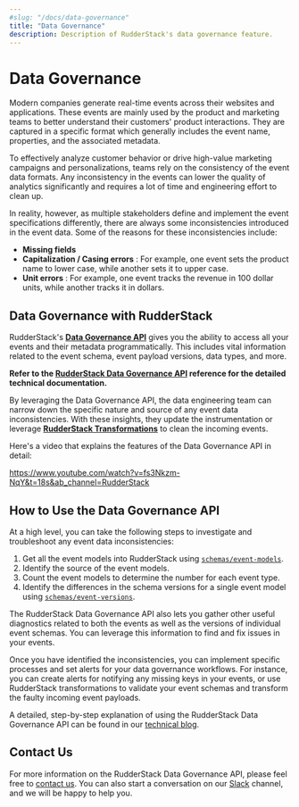 ```yaml
---
#slug: "/docs/data-governance"
title: "Data Governance"
description: Description of RudderStack's data governance feature.
---
```


# Data Governance

Modern companies generate real-time events across their websites and applications. These events are mainly used by the product and marketing teams to better understand their customers' product interactions. They are captured in a specific format which generally includes the event name, properties, and the associated metadata.

To effectively analyze customer behavior or drive high-value marketing campaigns and personalizations, teams rely on the consistency of the event data formats. Any inconsistency in the events can lower the quality of analytics significantly and requires a lot of time and engineering effort to clean up.

In reality, however, as multiple stakeholders define and implement the event specifications differently, there are always some inconsistencies introduced in the event data. Some of the reasons for these inconsistencies include:

- **Missing fields**
- **Capitalization / Casing errors** : For example, one event sets the product name to lower case, while another sets it to upper case.
- **Unit errors** : For example, one event tracks the revenue in 100 dollar units, while another tracks it in dollars.

## **Data Governance with RudderStack**

RudderStack's [**Data Governance API**](https://docs.rudderstack.com/rudderstack-api-spec/rudderstack-data-governance-api) gives you the ability to access all your events and their metadata programmatically. This includes vital information related to the event schema, event payload versions, data types, and more.

<div class="infoBlock">
<strong>Refer to the <a href="./rudderstack-data-governance-api">RudderStack Data Governance API</a> reference for the detailed technical documentation.</strong>

</div>

By leveraging the Data Governance API, the data engineering team can narrow down the specific nature and source of any event data inconsistencies. With these insights, they update the instrumentation or leverage [**RudderStack Transformations**](https://docs.rudderstack.com/adding-a-new-user-transformation-in-rudderstack) to clean the incoming events.

Here's a video that explains the features of the Data Governance API in detail:

https://www.youtube.com/watch?v=fs3Nkzm-NqY&t=18s&ab_channel=RudderStack

## How to Use the Data Governance API

At a high level, you can take the following steps to investigate and troubleshoot any event data inconsistencies:

1. Get all the event models into RudderStack using [`schemas/event-models`](https://docs.rudderstack.com/rudderstack-api-spec/rudderstack-data-governance-api#schemas-event-models).
2. Identify the source of the event models.
3. Count the event models to determine the number for each event type.
4. Identify the differences in the schema versions for a single event model using [`schemas/event-versions`](https://docs.rudderstack.com/rudderstack-api-spec/rudderstack-data-governance-api#schemas-event-versions).

<div class="successBlock">
  The RudderStack Data Governance API also lets you gather other useful
  diagnostics related to both the events as well as the versions of individual
  event schemas. You can leverage this information to find and fix issues in
  your events.
</div>

Once you have identified the inconsistencies, you can implement specific processes and set alerts for your data governance workflows. For instance, you can create alerts for notifying any missing keys in your events, or use RudderStack transformations to validate your event schemas and transform the faulty incoming event payloads.

<div class="infoBlock">
A detailed, step-by-step explanation of using the RudderStack Data Governance API can be found in our <a href="https://rudderstack.com/blog/rudderstacks-data-governance-api">technical blog</a>.

</div>

## Contact Us

For more information on the RudderStack Data Governance API, please feel free to [contact us](mailto:%20docs@rudderstack.com). You can also start a conversation on our [Slack](https://rudderstack.com/join-rudderstack-slack-community) channel, and we will be happy to help you.
